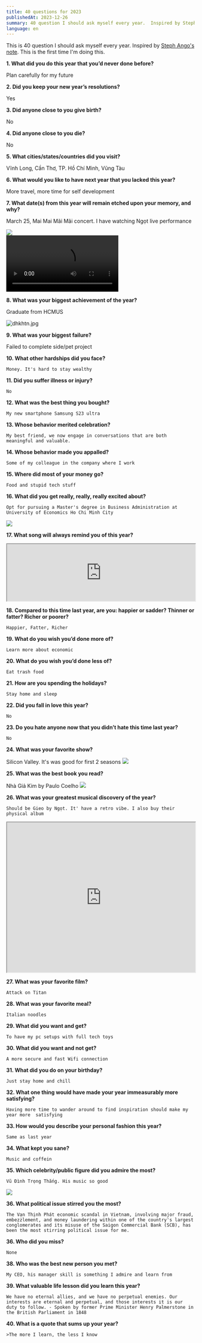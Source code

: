 ```yaml
---
title: 40 questions for 2023
publishedAt: 2023-12-26
summary: 40 question I should ask myself every year.  Inspired by Steph Ango's note. This is the first time I'm doing this.
language: en
---
```



This is 40 question I should ask myself every year.  Inspired by [Steph Ango's note](https://stephango.com/40-questions). This is the first time I'm doing this.


**1. What did you do this year that you’d never done before?**

   Plan carefully for my future

**2. Did you keep your new year’s resolutions?**

   Yes

**3. Did anyone close to you give birth?**

   No

**4. Did anyone close to you die?**

   No

**5. What cities/states/countries did you visit?**

   Vĩnh Long, Cần Thơ, TP. Hồ Chí Minh, Vũng Tàu

**6. What would you like to have next year that you lacked this year?**

   More travel, more time for self development

**7. What date(s) from this year will remain etched upon your memory, and why?**

   March 25, Mai Mai Mãi Mãi concert. I have watching Ngọt live performance

<div className="flex  gap-5">
<div className="w-2/3 relative">
<Image fill src="/images/40-questions-for-2023/IMG_20230325_203829.jpg" />
</div>
<video controls="controls"
    className="w-1/3 rounded-lg my-0"
>
    <source src="/images/40-questions-for-2023/maimaimaimai.mp4" type="video/mp4" />
</video>
</div>

**8. What was your biggest achievement of the year?**

   Graduate from HCMUS

![dhkhtn.jpg](/images/40-questions-for-2023/dhkhtn.jpg)

**9. What was your biggest failure?**

   Failed to complete side/pet project

**10. What other hardships did you face?**

    Money. It's hard to stay wealthy

**11. Did you suffer illness or injury?**

    No

**12. What was the best thing you bought?**

    My new smartphone Samsung S23 ultra

**13. Whose behavior merited celebration?**

    My best friend, we now engage in conversations that are both meaningful and valuable.

**14. Whose behavior made you appalled?**

    Some of my colleague in the company where I work

**15. Where did most of your money go?**

    Food and stupid tech stuff

**16. What did you get really, really, really excited about?**

    Opt for pursuing a Master's degree in Business Administration at University of Economics Ho Chi Minh City
    
![](/images/40-questions-for-2023/20231130074236.jpg)

**17. What song will always remind you of this year?**

<iframe
    className="bg-transparent rounded-xl"
 src="https://open.spotify.com/embed/track/1yo967mk7CpjvruNxBecOY" width="100%" height="152"  
 loading="lazy"></iframe>

**18. Compared to this time last year, are you: happier or sadder? Thinner or fatter? Richer or poorer?**

    Happier, Fatter, Richer

**19. What do you wish you’d done more of?**

    Learn more about economic

**20. What do you wish you’d done less of?**

    Eat trash food

**21. How are you spending the holidays?**

    Stay home and sleep

**22. Did you fall in love this year?**

    No

**23. Do you hate anyone now that you didn’t hate this time last year?**

    No

**24. What was your favorite show?**

   Silicon Valley. It's was good for first 2 seasons
![](/images/40-questions-for-2023/20231130080107.jpg)

**25. What was the best book you read?**

   Nhà Giả Kim by Paulo Coelho
[![](/images/40-questions-for-2023/21558662.jpg)](https://www.goodreads.com/book/show/21558662-nh-gi-kim)

**26. What was your greatest musical discovery of the year?**

    Should be Gieo by Ngọt. It' have a retro vibe. I also buy their physical album
<iframe className="rounded-xl" src="https://open.spotify.com/embed/album/1ZnJrvDY8ih3ppPWR2Tc2a?utm_source=generator" width="100%" height="400"  allowFullScreen="" allow="autoplay; clipboard-write; encrypted-media; fullscreen; picture-in-picture" loading="lazy"></iframe>

**27. What was your favorite film?**

    Attack on Titan

**28. What was your favorite meal?**

    Italian noodles

**29. What did you want and get?**

    To have my pc setups with full tech toys
    
**30. What did you want and not get?**

    A more secure and fast Wifi connection

**31. What did you do on your birthday?**

    Just stay home and chill

**32. What one thing would have made your year immeasurably more satisfying?**

    Having more time to wander around to find inspiration should make my year more  satisfying

**33. How would you describe your personal fashion this year?**

    Same as last year

**34. What kept you sane?**

    Music and coffein

**35. Which celebrity/public figure did you admire the most?**

    Vũ Đình Trọng Thắng. His music so good
    
![](/images/40-questions-for-2023/20231130081846.jpg)

**36. What political issue stirred you the most?**

    The Vạn Thịnh Phát economic scandal in Vietnam, involving major fraud, embezzlement, and money laundering within one of the country's largest conglomerates and its misuse of the Saigon Commercial Bank (SCB), has been the most stirring political issue for me.

**36. Who did you miss?**

    None

**38. Who was the best new person you met?**

    My CEO, his manager skill is something I admire and learn from

**39. What valuable life lesson did you learn this year?**

    We have no eternal allies, and we have no perpetual enemies. Our interests are eternal and perpetual, and those interests it is our duty to follow. - Spoken by former Prime Minister Henry Palmerstone in the British Parliament in 1848

**40. What is a quote that sums up your year?**

	>The more I learn, the less I know

